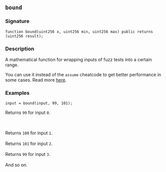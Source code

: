 ## `bound`

### Signature

```solidity
function bound(uint256 x, uint256 min, uint256 max) public returns (uint256 result);
```

### Description

A mathematical function for wrapping inputs of fuzz tests into a certain range.

You can use it instead of the `assume` cheatcode to get better performance in some cases. Read more [here](/reference/cheatcodes/assume.mdx).

### Examples

```solidity
input = bound(input, 99, 101);
```

Returns `99` for input `0`.

<br></br>
Returns `100` for input `1`.
<br></br>
Returns `101` for input `2`.
<br></br>
Returns `99` for input `3`.
<br></br>
And so on.
